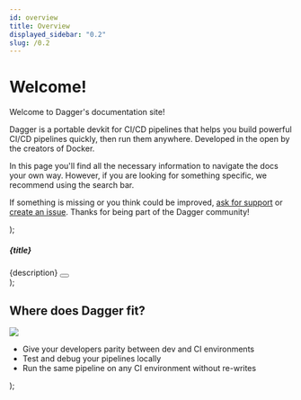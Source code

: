```yaml
---
id: overview
title: Overview
displayed_sidebar: "0.2"
slug: /0.2
---
```



# Welcome!

Welcome to Dagger's documentation site!

Dagger is a portable devkit for CI/CD pipelines that helps you build powerful CI/CD pipelines quickly, then run them anywhere.
Developed in the open by the creators of Docker.

In this page you'll find all the necessary information to navigate the docs your own way.
However, if you are looking for something specific, we recommend using the search bar.

If something is missing or you think could be improved, [ask for support](https://discord.gg/ufnyBtc8uY) or [create an issue](https://github.com/dagger/dagger/issues/new?template=documentation.yaml). Thanks for being part of the Dagger community!

<InfoCard />

<MainCards />

<TutorialCard
  img="/img/dagger-planning_astronaute.png"
  title="✨ Tutorial: Test your CI locally ✨"
  description="In this quick tutorial you'll learn how to build, test and deploy your pipeline locally and then integrate it in your own CI environment."
  buttonLabel="Let's Build!"
  url="1200/local-dev"
/>

  <div className={styles.mainCards}>
    <MainCard
      title="🚀 Ready to lift-off?"
      description="Set up your environment and begin your Dagger journey!"
      buttonLabel="Install Dagger"
      docPath="install"
    />
    <MainCard
      title="📖 Want to know how it works?"
      description="Dive in to the fundamentals of Dagger to understand the science behind the magic."
      buttonLabel="Learn Dagger Concepts"
      docPath="f44rm/how-it-works"
    />
  </div>
);

  <div className={styles.card}>
    <h5>{title}</h5>
    <span>{description}</span>
    <Button label={buttonLabel} docPath={docPath} color="light" />
  </div>
);

  <div className={styles.infoCard}>
    <h2>Where does Dagger fit?</h2>
    <img src={`/img/docker-compatible-runtime.png`} className="not-zoom" />
    <div>
      <ul>
        <li>Give your developers parity between dev and CI environments</li>
        <li>Test and debug your pipelines locally</li>
        <li>Run the same pipeline on any CI environment without re-writes</li>
      </ul>
      <LinkCTA url="/1220/vs" label="Learn More"></LinkCTA>
    </div>
  </div>
);
